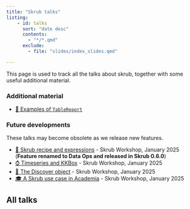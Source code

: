 ```yaml
---
title: "Skrub talks"
listing: 
    - id: talks
      sort: "date desc"
      contents:
        - "*/*.qmd"
      exclude:
        - file: "slides/index_slides.qmd"

---
```


This page is used to track all the talks about skrub, together with some useful
additional material. 

### Additional material
- <a href="https://skrub-data.org/skrub-reports/examples/" target="_blank">📑 Examples of `TableReport`</a>


### Future developments
These talks may become obsolete as we release new features. 

- <a href="expressions/expressions.qmd" target="_blank">🌠 Skrub recipe and expressions</a> - Skrub Workshop, January 2025 (**Feature renamed to Data Ops and 
released in Skrub 0.6.0**)
- <a href="https://docs.google.com/presentation/d/1pIUHmqpSDi8GyRCJ_4pXUfPKEXeLoql-YxpVDK97Cxc/edit?usp=sharing" target="_blank">⌚ Timeseries and KKBox</a> - Skrub Workshop, January 2025
- <a href="discover/discover.qmd" target="_blank">🔎 The Discover object</a> - Skrub Workshop, January 2025
- <a href="skrub-retrieve-merge-predict/skrub-retrieve-merge-predict.qmd" 
target="_blank">🎓 A Skrub use case in Academia</a> - Skrub Workshop, January 2025 


## All talks


:::{#slides}
:::